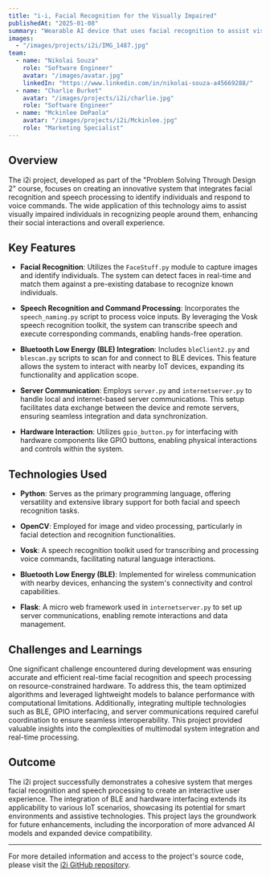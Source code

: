 ```yaml
---
title: "i-i, Facial Recognition for the Visually Impaired"
publishedAt: "2025-01-08"
summary: "Wearable AI device that uses facial recognition to assist visually impaired individuals in recognizing people and their names."
images:
  - "/images/projects/i2i/IMG_1487.jpg"
team:
  - name: "Nikolai Souza"
    role: "Software Engineer"
    avatar: "/images/avatar.jpg"
    linkedIn: "https://www.linkedin.com/in/nikolai-souza-a45669288/"
  - name: "Charlie Burket"
    avatar: "/images/projects/i2i/charlie.jpg"
    role: "Software Engineer"
  - name: "Mckinlee DePaola"
    avatar: "/images/projects/i2i/Mckinlee.jpg"
    role: "Marketing Specialist"
---
```


## Overview

The i2i project, developed as part of the "Problem Solving Through Design 2" course, focuses on creating an innovative system that integrates facial recognition and speech processing to identify individuals and respond to voice commands. The wide application of this technology aims to assist visually impaired individuals in recognizing people around them, enhancing their social interactions and overall experience.

## Key Features

- **Facial Recognition**: Utilizes the `FaceStuff.py` module to capture images and identify individuals. The system can detect faces in real-time and match them against a pre-existing database to recognize known individuals.

- **Speech Recognition and Command Processing**: Incorporates the `speech_naming.py` script to process voice inputs. By leveraging the Vosk speech recognition toolkit, the system can transcribe speech and execute corresponding commands, enabling hands-free operation.

- **Bluetooth Low Energy (BLE) Integration**: Includes `bleClient2.py` and `blescan.py` scripts to scan for and connect to BLE devices. This feature allows the system to interact with nearby IoT devices, expanding its functionality and application scope.

- **Server Communication**: Employs `server.py` and `internetserver.py` to handle local and internet-based server communications. This setup facilitates data exchange between the device and remote servers, ensuring seamless integration and data synchronization.

- **Hardware Interaction**: Utilizes `gpio_button.py` for interfacing with hardware components like GPIO buttons, enabling physical interactions and controls within the system.

## Technologies Used

- **Python**: Serves as the primary programming language, offering versatility and extensive library support for both facial and speech recognition tasks.

- **OpenCV**: Employed for image and video processing, particularly in facial detection and recognition functionalities.

- **Vosk**: A speech recognition toolkit used for transcribing and processing voice commands, facilitating natural language interactions.

- **Bluetooth Low Energy (BLE)**: Implemented for wireless communication with nearby devices, enhancing the system's connectivity and control capabilities.

- **Flask**: A micro web framework used in `internetserver.py` to set up server communications, enabling remote interactions and data management.

## Challenges and Learnings

One significant challenge encountered during development was ensuring accurate and efficient real-time facial recognition and speech processing on resource-constrained hardware. To address this, the team optimized algorithms and leveraged lightweight models to balance performance with computational limitations. Additionally, integrating multiple technologies such as BLE, GPIO interfacing, and server communications required careful coordination to ensure seamless interoperability. This project provided valuable insights into the complexities of multimodal system integration and real-time processing.

## Outcome

The i2i project successfully demonstrates a cohesive system that merges facial recognition and speech processing to create an interactive user experience. The integration of BLE and hardware interfacing extends its applicability to various IoT scenarios, showcasing its potential for smart environments and assistive technologies. This project lays the groundwork for future enhancements, including the incorporation of more advanced AI models and expanded device compatibility.

---

For more detailed information and access to the project's source code, please visit the [i2i GitHub repository](https://github.com/n-tdi/i2i). 